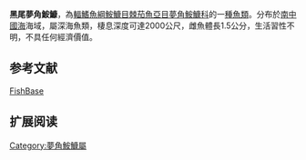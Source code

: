 {{Speciesbox
| name = 黑尾夢角鮟鱇
| image = 
| image_caption = 
| status = NE
| status_system = IUCN3.1
| genus = Oneirodes
| species = melanocauda
| authority = [[Bertelsen|Bertelsen]], 1951
| synonyms = 
}}

'''黑尾夢角鮟鱇'''，為[[輻鰭魚綱|輻鰭魚綱]][[鮟鱇目|鮟鱇目]][[棘茄魚亞目|棘茄魚亞目]][[夢角鮟鱇科|夢角鮟鱇科]]的一[[種|種]][[魚類|魚類]]。分布於[[南中國海|南中國海]]海域，屬深海魚類，棲息深度可達2000公尺，雌魚體長1.5公分，生活習性不明，不具任何經濟價值。

==参考文献==
[https://web.archive.org/web/20131126121555/http://fishbase.sinica.edu.tw/ FishBase]

== 扩展阅读 ==
{{refbegin}}
{{wikispecies-inline|Oneirodes melanocauda|黑尾夢角鮟鱇}}
{{refend}}
{{Taxonbar|from=Q2202993}}

[[Category:夢角鮟鱇屬|Category:夢角鮟鱇屬]]
